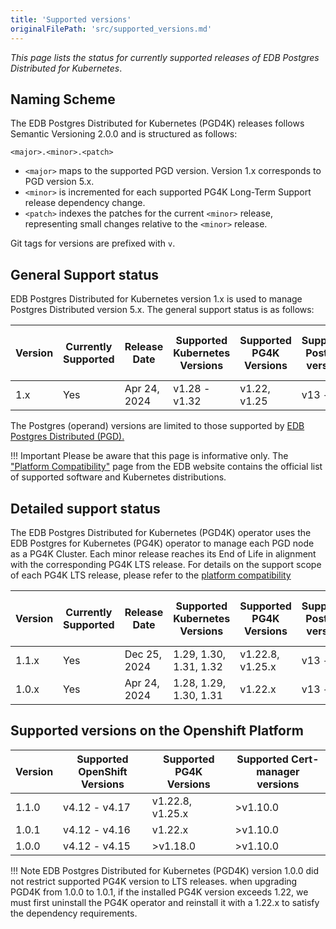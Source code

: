 ```yaml
---
title: 'Supported versions'
originalFilePath: 'src/supported_versions.md'
---
```


*This page lists the status for currently supported
releases of EDB Postgres Distributed for Kubernetes*.

## Naming Scheme

The EDB Postgres Distributed for Kubernetes (PGD4K) releases follows Semantic Versioning
2.0.0 and is structured as follows:

```
<major>.<minor>.<patch>
```

-   `<major>` maps to the supported PGD version. Version 1.x corresponds to PGD version 5.x.
-   `<minor>` is incremented for each supported PG4K Long-Term Support release dependency change.
-   `<patch>` indexes the patches for the current `<minor>` release,
    representing small changes relative to the `<minor>` release.

Git tags for versions are prefixed with `v`.

## General Support status

EDB Postgres Distributed for Kubernetes version 1.x is used to manage Postgres Distributed version 5.x.
The general support status is as follows:

| Version | Currently Supported | Release Date | Supported Kubernetes Versions | Supported PG4K Versions | Supported Postgres versions | Supported Postgres Distributed versions |
| ------- | ------------------- | ------------ | ----------------------------- | ----------------------- | --------------------------- | --------------------------------------- |
| 1.x     | Yes                 | Apr 24, 2024 | v1.28 - v1.32                 | v1.22, v1.25            | v13 - v17                   | v5.5.1 - v5.6.1                         |

The Postgres (operand) versions are limited to those supported by
[EDB Postgres Distributed (PGD).](/pgd/latest/)

!!! Important
    Please be aware that this page is informative only.
    The ["Platform Compatibility"](https://www.enterprisedb.com/product-compatibility#bdrk8s) page
    from the EDB website contains the official list of supported software and
    Kubernetes distributions.

## Detailed support status

The EDB Postgres Distributed for Kubernetes (PGD4K) operator uses the EDB Postgres for Kubernetes
(PG4K) operator to manage each PGD node as a PG4K Cluster. Each minor release reaches its End of Life
in alignment with the corresponding PG4K LTS release. For details on the support scope of each PG4K LTS
release, please refer to the [platform compatibility](https://www.enterprisedb.com/resources/platform-compatibility#pgk8s)

| Version | Currently Supported | Release Date | Supported Kubernetes Versions | Supported PG4K Versions | Supported Postgres versions | Supported Postgres Distributed versions |
| ------- | ------------------- | ------------ | ----------------------------- | ----------------------- | --------------------------- | --------------------------------------- |
| 1.1.x   | Yes                 | Dec 25, 2024 | 1.29, 1.30, 1.31, 1.32        | v1.22.8, v1.25.x        | v13 - v17                   | v5.5.1 - v5.6.1                         |
| 1.0.x   | Yes                 | Apr 24, 2024 | 1.28, 1.29, 1.30, 1.31        | v1.22.x                 | v13 - v17                   | v5.5.1 - v5.6.0                         |

## Supported versions on the Openshift Platform

| Version | Supported OpenShift Versions | Supported PG4K Versions | Supported Cert-manager versions |
| ------- | ---------------------------- | ----------------------- | ------------------------------- |
| 1.1.0   | v4.12 - v4.17                | v1.22.8, v1.25.x        | >v1.10.0                        |
| 1.0.1   | v4.12 - v4.16                | v1.22.x                 | >v1.10.0                        |
| 1.0.0   | v4.12 - v4.15                | >v1.18.0                | >v1.10.0                        |

!!! Note
    EDB Postgres Distributed for Kubernetes (PGD4K) version 1.0.0 did not restrict supported PG4K version
    to LTS releases. when upgrading PGD4K from 1.0.0 to 1.0.1, if the installed PG4K version exceeds 1.22,
    we must first uninstall the PG4K operator and reinstall it with a 1.22.x to satisfy the dependency
    requirements.
